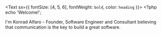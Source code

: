 <Text sx={{ fontSize: [4, 5, 6], fontWeight: `bold`, color: `heading` }}>
  &lt;?php echo 'Welcome!';
</Text>

I'm Konrad Alfaro - Founder, Software Engineer and Consultant believing that communication is the key to build a great software.
